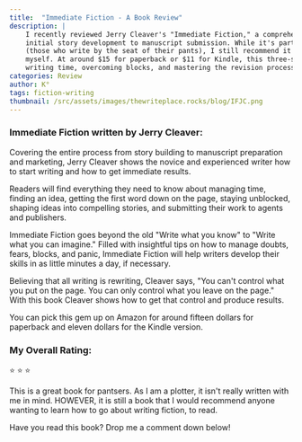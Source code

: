```yaml
---
title:  "Immediate Fiction - A Book Review"
description: |
    I recently reviewed Jerry Cleaver's "Immediate Fiction," a comprehensive writing guide that covers everything from
    initial story development to manuscript submission. While it's particularly valuable for pantser-style writers
    (those who write by the seat of their pants), I still recommend it to all fiction writers despite being a plotter
    myself. At around $15 for paperback or $11 for Kindle, this three-star book offers useful insights into managing
    writing time, overcoming blocks, and mastering the revision process with its "Write what you can imagine" approach.
categories: Review
author: K°
tags: fiction-writing
thumbnail: /src/assets/images/thewriteplace.rocks/blog/IFJC.png
---
```


<LightboxImage src="/src/assets/images/thewriteplace.rocks/blog/IFJC.png" alt="Immediate Fiction cover image" />

### Immediate Fiction written by Jerry Cleaver:
Covering the entire process from story building to manuscript preparation and marketing, Jerry Cleaver shows the novice and experienced writer how to start writing and how to get immediate results.

Readers will find everything they need to know about managing time, finding an idea, getting the first word down on the page, staying unblocked, shaping ideas into compelling stories, and submitting their work to agents and publishers.

Immediate Fiction goes beyond the old "Write what you know" to "Write what you can imagine." Filled with insightful tips on how to manage doubts, fears, blocks, and panic, Immediate Fiction will help writers develop their skills in as little minutes a day, if necessary.

Believing that all writing is rewriting, Cleaver says, "You can't control what you put on the page. You can only control what you leave on the page." With this book Cleaver shows how to get that control and produce results.

You can pick this gem up on Amazon for around fifteen dollars for paperback and eleven dollars for the Kindle version.

### My Overall Rating:
⭐ ⭐ ⭐

This is a great book for pantsers. As I am a plotter, it isn't really written with me in mind. HOWEVER, it is still a book that I would recommend anyone wanting to learn how to go about writing fiction, to read.

Have you read this book?
Drop me a comment down below!
